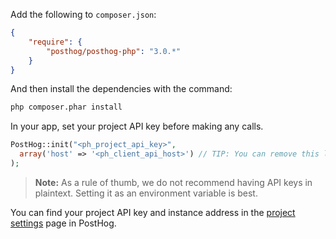 Add the following to `composer.json`:
```json
{
    "require": {
        "posthog/posthog-php": "3.0.*"
    }
}
```
And then install the dependencies with the command:

```bash
php composer.phar install
```

In your app, set your project API key before making any calls.

```php
PostHog::init("<ph_project_api_key>",
  array('host' => '<ph_client_api_host>') // TIP: You can remove this line if you're using us.i.posthog.com
);
```

> **Note:** As a rule of thumb, we do not recommend having API keys in plaintext. Setting it as an environment variable is best.

You can find your project API key and instance address in the [project settings](https://app.posthog.com/project/settings) page in PostHog.